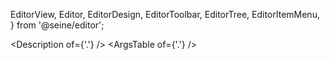   EditorView,
  Editor,
  EditorDesign,
  EditorToolbar,
  EditorTree,
  EditorItemMenu,
} from '@seine/editor';


<Meta title="Documentation/Reference" component={Editor} />

<Title>Editor</Title>

<Description of={'.'} />
<ArgsTable of={'.'} />

<Story name="Editor">
  <Editor onChange={action('onChange')} />
</Story>

<SubDocs of={EditorView} />
<SubDocs of={EditorDesign} />
<SubDocs of={EditorToolbar} />
<SubDocs of={EditorTree} />
<SubDocs of={EditorItemMenu} />
